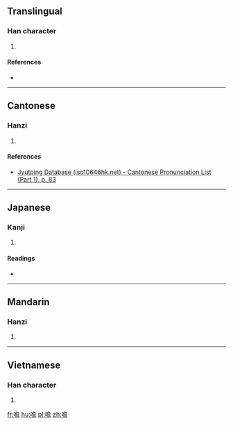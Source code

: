 ==Translingual==

===Han character===
{{Han char|rn=30|rad=口|as=13|sn=16|four=|canj=RNCR|ids=⿰口詹}}

# {{defn|Han|sort=口13}}

====References====
* {{Han ref|kx=0209.210|dkj=04355|dj=0432.070|hdz=10693.050|uh=5661|ud=22113}}

----

==Cantonese==

===Hanzi===
{{yue-hanzi|jyut=[[zim1]]|y=jim1}}

# {{defn|lang=yue|sort=口13}}

====References====
* [http://www.iso10646hk.net/jp/document/download.jsp Jyutping Database (iso10646hk.net) - Cantonese Pronunciation List (Part 1), p. 83]

----

==Japanese==

===Kanji===
{{ja-kanji|grade=|rs=口13}}

# {{defn|lang=ja|sort=口13}}

====Readings====
* {{ja-readings|on=[[せん]] (sen), [[たん]] (tan)|kun=[[うるさくしゃべる]] (urusakushaberu)}}

----

==Mandarin==

===Hanzi===
{{cmn-hanzi|pin=[[zhān]] ([[zhan1]]), [[dān]] ([[dan1]])|wg=chan<sup>1</sup>, tan<sup>1</sup>}}

# {{defn|lang=cmn|sort=口13}}

----

==Vietnamese==

===Han character===
{{vi-hantu|[[thèm]]|rs=口13}}

# {{defn|lang=vi|sort=口13}}

[[fr:噡]]
[[hu:噡]]
[[pl:噡]]
[[zh:噡]]